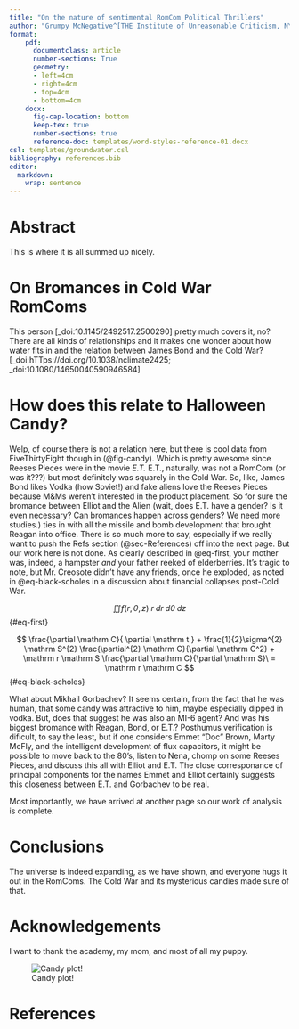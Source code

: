 ```yaml
---
title: "On the nature of sentimental RomCom Political Thrillers"
author: "Grumpy McNegative^[THE Institute of Unreasonable Criticism, NY, NY]"
format:
    pdf: 
      documentclass: article
      number-sections: True
      geometry:
      - left=4cm
      - right=4cm
      - top=4cm
      - bottom=4cm
    docx: 
      fig-cap-location: bottom
      keep-tex: true
      number-sections: true
      reference-doc: templates/word-styles-reference-01.docx
csl: templates/groundwater.csl 
bibliography: references.bib
editor: 
  markdown: 
    wrap: sentence
---
```

# Abstract
This is where it is all summed up nicely. 

# On Bromances in Cold War RomComs

This person [_doi:10.1145/2492517.2500290] pretty much covers it, no? There are all kinds of relationships and it makes one wonder about how water fits in and the relation between James Bond and the Cold War?[_doi:hTTps://doi.org/10.1038/nclimate2425; _doi:10.1080/14650040590946584]

# How does this relate to Halloween Candy?

Welp, of course there is not a relation here, but there is cool data from FiveThirtyEight though in (@fig-candy).
Which is pretty awesome since Reeses Pieces were in the movie _E.T._
E.T., naturally, was not a RomCom (or was it???) but most definitely was squarely in the Cold War.
So, like, James Bond likes Vodka (how Soviet!) and fake aliens love the Reeses Pieces because M&Ms weren't interested in the product placement.
So for sure the bromance between Elliot and the Alien (wait, does E.T. have a gender? Is it even necessary? Can bromances happen across genders? We need more studies.) ties in with all the missile and bomb development that brought Reagan into office. 
There is so much more to say, especially if we really want to push the Refs section (@sec-References)  off into the next page. 
But our work here is not done. As clearly described in @eq-first, your mother was, indeed, a hampster _and_ your father reeked of elderberries. It's tragic to note, but Mr. Creosote didn't have any friends, once he exploded, as noted in @eq-black-scholes in a discussion about financial collapses post-Cold War.

$$ \iiint f(r,\,\theta,\,z)\;r\;dr\;d\theta\;dz $$ {#eq-first}

$$
\frac{\partial \mathrm C}{ \partial \mathrm t } + \frac{1}{2}\sigma^{2} \mathrm S^{2}
\frac{\partial^{2} \mathrm C}{\partial \mathrm C^2}
  + \mathrm r \mathrm S \frac{\partial \mathrm C}{\partial \mathrm S}\ =
  \mathrm r \mathrm C 
$$ {#eq-black-scholes}

What about Mikhail Gorbachev?
It seems certain, from the fact that he was human, that some candy was attractive to him, maybe especially dipped in vodka. 
But, does that suggest he was also an MI-6 agent?
And was his biggest bromance with Reagan, Bond, or E.T.?
Posthumus verification is dificult, to say the least, but if one considers Emmet "Doc" Brown, Marty McFly, and the intelligent development of flux capacitors, it might be possible to move back to the 80's, listen to Nena, chomp on some Reeses Pieces, and discuss this all with Elliot and E.T.
The close corresponance of principal components for the names Emmet and Elliot certainly suggests this closeness between E.T. and Gorbachev to be real.

Most importantly, we have arrived at another page so our work of analysis is complete.

# Conclusions
The universe is indeed expanding, as we have shown, and everyone hugs it out in the RomComs. 
The Cold War and its mysterious candies made sure of that.

# Acknowledgements
I want to thank the academy, my mom, and most of all my puppy.

![Candy plot!](../data/candy.png){#fig-candy}

# References {#sec-References}